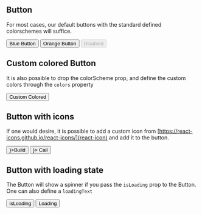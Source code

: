 
<Meta title="Forms|Button" component={Button} />

## Button

For most cases, our default buttons with the standard defined colorschemes will suffice.

<Preview>
  <Story name="Default">
    <HStack>
      <Button colorScheme="blue">Blue Button</Button>
      <Button colorScheme="orange">Orange Button</Button>
      <Button disabled>Disabled</Button>
    </HStack>
  </Story>
</Preview>

## Custom colored Button

It is also possible to drop the colorScheme prop, and define the custom colors through the `colors` property

<Preview>
  <Story name="Custom colored">
    <Button colors={{ primary: "orange.100", secondary: "#4b8b3b" }}>
      Custom Colored
    </Button>
  </Story>
</Preview>

## Button with icons

If one would desire, it is possible to add a custom icon from [https://react-icons.github.io/react-icons/](react-icon)
and add it to the button.

<Preview>
  <Story name="Button with icon">
    <HStack>
      <Button leftIcon={<MdBuild />}>Build</Button>
      <Button colorScheme="orange" rightIcon={<MdCall />}>
        Call
      </Button>
    </HStack>
  </Story>
</Preview>

## Button with loading state

The Button will show a spinner if you pass the `isLoading` prop to the Button. One can also define a `loadingText`

<Preview>
  <Story name="Loading button">
    <HStack>
      <Button isLoading>isLoading</Button>
      <Button colorScheme="orange" isLoading loadingText="Loading...">
        Loading
      </Button>
    </HStack>
  </Story>
</Preview>
